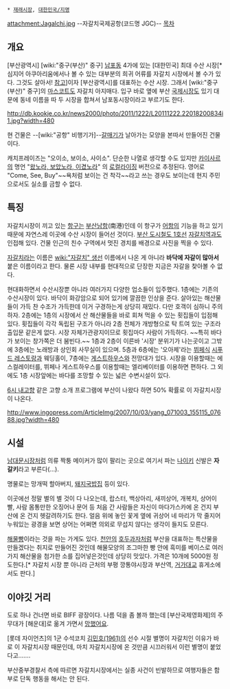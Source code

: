  * [[재래시장]], [[대한민국/지명]]

attachment:Jagalchi.jpg
--자갈치국제공항(코드명 JGC)--
[[목차]]

== 개요 ==
[부산광역시] [wiki:"중구(부산)" 중구] [[남포]]동 4가에 있는 [대한민국] 최대 수산 시장[* 심지어 아쿠아리움에서나 볼 수  있는 대부분의 희귀 어류를 자갈치 시장에서 볼 수가 있다. 그것도 살아서! [http://blog.naver.com/tempest_15/70189687211 참고]]이자 [부산광역시]를 대표하는 수산 시장. 그래서 [wiki:"중구(부산)" 중구]의 [[마스코트]]도 자갈치 아지매다.
입구 바로 옆에 부산 [[국제시장]]도 있기 대문에 동네 이름을 따 두 시장을 합쳐서 남포동시장이라고 부르기도 한다.

http://db.kookje.co.kr/news2000/photo/2011/1222/L20111222.22018200834i1.jpg?width=480

현 건물은 --[wiki:"공항" 비행기가]--[[갈매기]]가 날아가는 모양을 본따서 만들어진 건물이다.

캐치프레이즈는 "오이소, 보이소, 사이소". 단순한 나열로 생각할 수도 있지만 [[카이사르]]의 명언 "[[왔노라, 보았노라, 이겼노라]]" 의 [[로컬라이징]] 버전으로 추정된다. 영어로 "Come, See, Buy"~~욕처럼 보이는 건 착각~~라고 쓰는 경우도 보이는데 현지 주민으로서도 실소를 금할 수 없다.

== 특징 ==
자갈치시장이 끼고 있는 [[항구]]는 [[부산남항]](南港)인데 이 항구가 [[어항]]의 기능을 하고 있기 때문에 자연스레 이곳에 수산 시장이 들어선 것이다. [[부산 도시철도 1호선]] [[자갈치역]]과도 인접해 있다. 건물 인근의 친수 구역에서 멋진 경치를 배경으로 사진을 찍을 수 있다.

[[자갈치]]라는 이름은 [[wiki:"자갈치" 생선]] 이름에서 나온 게 아니라 '''바닥에 자갈이 많아서''' 붙은 이름이라고 한다. 물론 시장 내부를 현대적으로 단장한 지금은 자갈을 찾아볼 수 없다.

현대화하면서 수산시장뿐 아니라 여러가지 다양한 업소들이 입주했다. 1층에는 기존의 수산시장이 있다. 바닥이 화강암으로 되어 있기에 깔끔한 인상을 준다. 살아있는 해산물들이 가득 찬 수조가 가득한데 이거 구경하는게 상당히 재밌다. 다만 호객이 심하니 주의하자. 2층에는 1층의 시장에서 산 해산물들을 바로 회쳐 먹을 수 있는 횟집들이 입점해 있다. 횟집들이 각각 독립된 구조가 아니라 2층 전체가 개방형으로 탁 트여 있는 구조라 출입문 같은게 없다. 시장 자체가관광지이므로 횟집마다 사람이 가득하다. ~~특히 바다가 보이는 창가쪽은 더 붐빈다.~~ 1층과 2층이 이른바 '시장' 분위기가 나는곳이고 그밖에 3층에는 노래방과 상인회 사무실이 있으며. 5층과 6층에는 '오아제'라는 [[뷔페]]식 [[시푸드 레스토랑]]과 웨딩홀이, 7층에는 [[게스트하우스]]와 전망대가 있다. 시장을 이용할때는 에스컬레이터를, 뷔페나 게스트하우스를 이용할때는 엘리베이터를 이용하면 편하다. 그 외에도 1층 시장앞에는 바다를 조망할 수 있는 넓은 수변시설이 있다.

[[6시 내고향]] 같은 고향 소개 프로그램에 부산이 나왔다 하면 50% 확률로 이 자갈치시장이 나온다.

http://www.ingopress.com/ArticleImg/2007/10/03/yang_071003_155115_07688.jpg?width=480

== 시설 ==
[[남대문시장]]처럼 의류 짝퉁 메이커가 많이 팔리는 곳으로 여기서 파는 [[나이키]] 신발은 '''자갈키'''라고 부른다(...).

명물로는 망개떡 할아버지, [[돼지국밥]]집 등이 있다.

이곳에선 정말 별의 별 것이 다 나오는데, 랍스터, 백상아리, 새끼상어, 개복치, 상어이빨, 사람 몸통만한 오징어나 문어 등 처음 간 사람들은 자신이 마다가스카에 온 건지 부산에 온 건지 헷갈려하기도 한다. 얼음 위에 놓인 꽃게 옆에 귀상어 네 마리가 막 줄지어 누워있는 광경을 보면 상어는 어쩌면 의외로 무섭지 않다는 생각이 들지도 모른다.

[http://news20.busan.com/controller/newsController.jsp?newsId=20130808000008 해물빵]이라는 것을 파는 가게도 있다. [[천안]]의 [[호두과자]]처럼 부산을 대표하는 특산물을 만들겠다는 취지로 만들어진 것인데 해물모양의 조그마한 빵 안에 흑미를 베이스로 여러가지 해산물을 첨가한 소를 집어넣은것인데 상당히 맛있다. 가격은 10개에 5000원 정도한다.[* 자갈치 시장 뿐 아니라 근처의 부평 깡통야시장과 부산역, [[거가대교]] 휴게소에서도 판다.]

== 이야깃 거리 ==
도로 하나 건너면 바로 BIFF 광장이다. 나름 덕을 좀 볼까 했는데 [부산국제영화제]의 주 무대가 [해운대]로 옮겨 가면서 [[망했어요]].

[롯데 자이언츠]의 1군 수석코치 [[김민호(1961)]]의 선수 시절 별명이 자갈치인 이유가 바로 이 자갈치시장 때문인데, 마치 자갈치시장에 온 것만큼 시끄러워서 이런 별명이 붙었다고…….

{{{#!html
<img src=http://i1.ruliweb.daumcdn.net/uf/image/U01/ruliweb/552CD0D2456735002A>
}}}
부산중부경찰서 측에 따르면 자갈치시장에서는 실종 사건이 빈발하므로 여행자들은 함부로 단독 행동을 해서는 안 된다.
